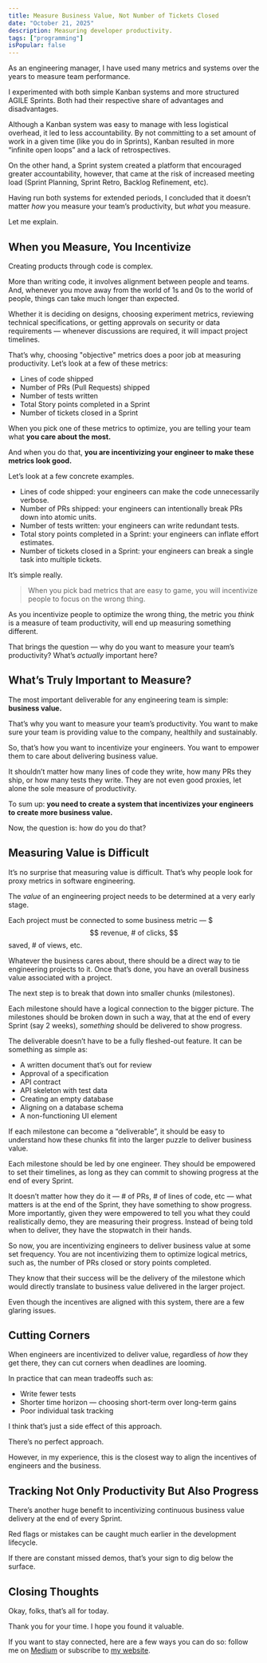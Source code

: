 ```yaml
---
title: Measure Business Value, Not Number of Tickets Closed
date: "October 21, 2025"
description: Measuring developer productivity.
tags: ["programming"]
isPopular: false
---
```

As an engineering manager, I have used many metrics and systems over the years to measure team performance. 

I experimented with both simple Kanban systems and more structured AGILE Sprints. Both had their respective share of advantages and disadvantages. 

Although a Kanban system was easy to manage with less logistical overhead, it led to less accountability. By not committing to a set amount of work in a given time (like you do in Sprints), Kanban resulted in more “infinite open loops” and a lack of retrospectives. 

On the other hand, a Sprint system created a platform that encouraged greater accountability, however, that came at the risk of increased meeting load (Sprint Planning, Sprint Retro, Backlog Refinement, etc). 

Having run both systems for extended periods, I concluded that it doesn’t matter *how* you measure your team’s productivity, but *what* you measure. 

Let me explain.
## When you Measure, You Incentivize
Creating products through code is complex. 

More than writing code, it involves alignment between people and teams. And, whenever you move away from the world of 1s and 0s to the world of people, things can take much longer than expected. 

Whether it is deciding on designs, choosing experiment metrics, reviewing technical specifications, or getting approvals on security or data requirements — whenever discussions are required, it will impact project timelines. 

That’s why, choosing "objective" metrics does a poor job at measuring productivity. Let’s look at a few of these metrics:
- Lines of code shipped
- Number of PRs (Pull Requests) shipped
- Number of tests written
- Total Story points completed in a Sprint
- Number of tickets closed in a Sprint

When you pick one of these metrics to optimize, you are telling your team what **you care about the most.**

And when you do that, **you are incentivizing your engineer to make these metrics look good.**

Let’s look at a few concrete examples. 
- Lines of code shipped: your engineers can make the code unnecessarily verbose.
- Number of PRs shipped: your engineers can intentionally break PRs down into atomic units. 
- Number of tests written: your engineers can write redundant tests.
- Total story points completed in a Sprint: your engineers can inflate effort estimates.
- Number of tickets closed in a Sprint: your engineers can break a single task into multiple tickets.

It’s simple really. 

> When you pick bad metrics that are easy to game, you will incentivize people to focus on the wrong thing. 

As you incentivize people to optimize the wrong thing, the metric you *think* is a measure of team productivity, will end up measuring something different. 

That brings the question — why do you want to measure your team’s productivity? What’s *actually* important here? 
## What’s Truly Important to Measure? 
The most important deliverable for any engineering team is simple: **business value.**

That’s why you want to measure your team’s productivity. You want to make sure your team is providing value to the company, healthily and sustainably. 

So, that’s how you want to incentivize your engineers. You want to empower them to care about delivering business value. 

It shouldn’t matter how many lines of code they write, how many PRs they ship, or how many tests they write. They are not even good proxies, let alone the sole measure of productivity. 

To sum up: **you need to create a system that incentivizes your engineers to create more business value.**

Now, the question is: how do you do that? 
## Measuring Value is Difficult
It’s no surprise that measuring value is difficult. That’s why people look for proxy metrics in software engineering. 

The *value* of an engineering project needs to be determined at a very early stage. 

Each project must be connected to some business metric — $$$ revenue, # of clicks, $$ saved, # of views, etc. 

Whatever the business cares about, there should be a direct way to tie engineering projects to it. Once that’s done, you have an overall business value associated with a project. 

The next step is to break that down into smaller chunks (milestones). 

Each milestone should have a logical connection to the bigger picture. The milestones should be broken down in such a way, that at the end of every Sprint (say 2 weeks), *something* should be delivered to show progress. 

The deliverable doesn’t have to be a fully fleshed-out feature. It can be something as simple as: 
- A written document that’s out for review
- Approval of a specification
- API contract 
- API skeleton with test data 
- Creating an empty database 
- Aligning on a database schema 
- A non-functioning UI element 

If each milestone can become a “deliverable”, it should be easy to understand how these chunks fit into the larger puzzle to deliver business value. 

Each milestone should be led by one engineer. They should be empowered to set their timelines, as long as they can commit to showing progress at the end of every Sprint. 

It doesn’t matter how they do it — # of PRs, # of lines of code, etc — what matters is at the end of the Sprint, they have something to show progress. More importantly, given they were empowered to tell you what they could realistically demo, they are measuring their progress. Instead of being told when to deliver, they have the stopwatch in their hands. 

So now, you are incentivizing engineers to deliver business value at some set frequency. You are not incentivizing them to optimize logical metrics, such as, the number of PRs closed or story points completed. 

They know that their success will be the delivery of the milestone which would directly translate to business value delivered in the larger project. 

Even though the incentives are aligned with this system, there are a few glaring issues. 
## Cutting Corners
When engineers are incentivized to deliver value, regardless of *how* they get there, they can cut corners when deadlines are looming. 

In practice that can mean tradeoffs such as:
- Write fewer tests 
- Shorter time horizon — choosing short-term over long-term gains
- Poor individual task tracking 

I think that’s just a side effect of this approach. 

There’s no perfect approach. 

However, in my experience, this is the closest way to align the incentives of engineers and the business. 
## Tracking Not Only Productivity But Also Progress
There’s another huge benefit to incentivizing continuous business value delivery at the end of every Sprint. 

Red flags or mistakes can be caught much earlier in the development lifecycle. 

If there are constant missed demos, that’s your sign to dig below the surface. 

## Closing Thoughts
Okay, folks, that’s all for today. 

Thank you for your time. I hope you found it valuable.

If you want to stay connected, here are a few ways you can do so: follow me on [Medium](https://medium.com/@irtizahafiz) or subscribe to [my website](https://irtizahafiz.com/newsletter?utm_source=medium).

 